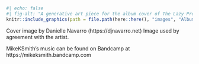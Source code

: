 #  {.unnumbered}

```r
#| echo: false
#| fig-alt: "A generative art piece for the album cover of The Lazy Producer. On a black or dark blue background there are concentric circles of a blueish white. The inner circle is filled with ghostly trails of lines and hints that there is an underlying geometric shape being plotted. Four quadrants are faintly present. The geometric shape is a heart, but it is not possible to distinguish this clearly. The image as a whole looks somewhat like an x-ray."
knitr::include_graphics(path = file.path(here::here(), "images", "Album_Cover.png"))
```

Cover image by Danielle Navarro (https://djnavarro.net)
Image used by agreement with the artist.

MikeKSmith's music can be found on Bandcamp at https://mikeksmith.bandcamp.com